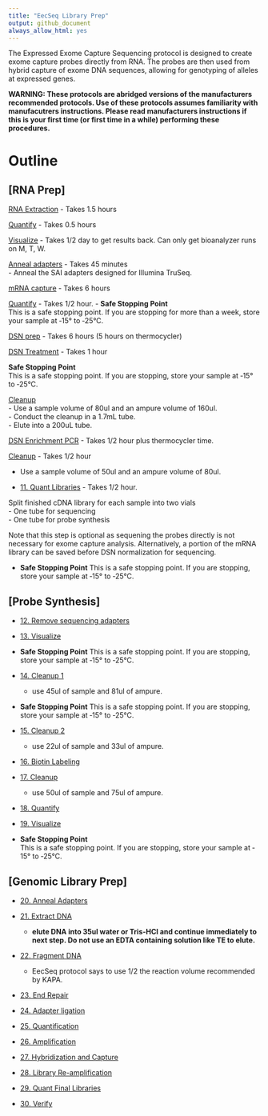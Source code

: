 ```yaml
---
title: "EecSeq Library Prep"
output: github_document
always_allow_html: yes
---
```



The Expressed Exome Capture Sequencing protocol is designed to create exome capture probes directly from RNA.  The probes are then used from hybrid capture of exome DNA sequences, allowing for genotyping of alleles at expressed genes.

**WARNING: These protocols are abridged versions of the manufacturers recommended protocols.  Use of these protocols assumes familiarity with manufacutrers instructions.  Please read manufacturers instructions if this is your first time (or first time in a while) performing these procedures.**

# Outline

## [RNA Prep]
[RNA Extraction](https://pinskylab.github.io/laboratory/protocols/rna_extraction_tri.nb.html)  - Takes 1.5 hours  

[Quantify](https://pinskylab.github.io/laboratory/protocols/quant_rna.nb.html) - Takes 0.5 hours   

[Visualize](https://pinskylab.github.io/laboratory/protocols/bioanalyzer.nb.html) - Takes 1/2 day to get results back.  Can only get bioanalyzer runs on M, T, W.  

[Anneal adapters](https://pinskylab.github.io/laboratory/protocols/anneal.nb.html) - Takes 45 minutes  
  - Anneal the SAI adapters designed for Illumina TruSeq.  
  
  
[mRNA capture](https://pinskylab.github.io/laboratory/protocols/mrna-hyper.nb.html) - Takes 6 hours

[Quantify](https://pinskylab.github.io/laboratory/protocols/quant_dna.nb.html) - Takes 1/2 hour.
- **Safe Stopping Point**  
This is a safe stopping point. If you are stopping for more than a week, store your sample at ‐15° to ‐25°C.   

[DSN prep](https://pinskylab.github.io/laboratory/protocols/dsn-prep.nb.html) - Takes 6 hours (5 hours on thermocycler)  

[DSN Treatment](https://pinskylab.github.io/laboratory/protocols/dsn-treat.nb.html) - Takes 1 hour

**Safe Stopping Point**  
This is a safe stopping point. If you are stopping, store your sample at ‐15° to ‐25°C.

[Cleanup](https://pinskylab.github.io/laboratory/protocols/ampure.nb.html)  
- Use a sample volume of 80ul and an ampure volume of 160ul.  
- Conduct the cleanup in a 1.7mL tube.  
- Elute into a 200uL tube.  

[DSN Enrichment PCR](https://pinskylab.github.io/laboratory/protocols/dsn-pcr.nb.html) - Takes 1/2 hour plus thermocycler time. 

[Cleanup](https://pinskylab.github.io/laboratory/protocols/ampure.nb.html) - Takes 1/2 hour   

  - Use a sample volume of 50ul and an ampure volume of 80ul.  

- [11. Quant Libraries](https://pinskylab.github.io/laboratory/protocols/quant_dna.nb.html) - Takes 1/2 hour.

Split finished cDNA library for each sample into two vials  
- One tube for sequencing  
- One tube for probe synthesis  

Note that this step is optional as sequening the probes directly is not necessary for exome capture analysis. Alternatively, a portion of the mRNA library can be saved before DSN normalization for sequencing.

- **Safe Stopping Point**
This is a safe stopping point. If you are stopping, store your sample at ‐15° to ‐25°C.

## [Probe Synthesis]
- [12. Remove sequencing adapters]((https://pinskylab.github.io/laboratory/protocols/remove-adapters_eecseq.nb.html))  
- [13. Visualize](https://pinskylab.github.io/laboratory/protocols/bioanalyzer.nb.html)  
- **Safe Stopping Point**
This is a safe stopping point. If you are stopping, store your sample at ‐15° to ‐25°C.  
- [14. Cleanup 1](https://pinskylab.github.io/laboratory/protocols/ampure.nb.html)  
  - use 45ul of sample and 81ul of ampure.  

- **Safe Stopping Point**
This is a safe stopping point. If you are stopping, store your sample at ‐15° to ‐25°C. 

- [15. Cleanup 2](https://pinskylab.github.io/laboratory/protocols/ampure.nb.html)  
  - use 22ul of sample and 33ul of ampure.  
  
- [16. Biotin Labeling](https://pinskylab.github.io/laboratory/protocols/biotin_eecseq.nb.html)
- [17. Cleanup](https://pinskylab.github.io/laboratory/protocols/ampure.nb.html)  
  - use 50ul of sample and 75ul of ampure.  

- [18. Quantify](https://pinskylab.github.io/laboratory/protocols/Qubit-HS.nb.html)  
- [19. Visualize](https://pinskylab.github.io/laboratory/protocols/bioanalyzer.nb.html)  
- **Safe Stopping Point**  
This is a safe stopping point. If you are stopping, store your sample at ‐15° to ‐25°C.

## [Genomic Library Prep]
- [20. Anneal Adapters](https://pinskylab.github.io/laboratory/protocols/anneal.nb.html)  
    
- [21. Extract DNA](https://pinskylab.github.io/laboratory/protocols/dna_extraction_ali.nb.html)  
    - **elute DNA into 35ul water or Tris-HCl and continue immediately to next step.  Do not use an EDTA containing solution like TE to elute.**    

- [22. Fragment DNA](https://pinskylab.github.io/laboratory/protocols/kapa-hyper.nb.html)  

    - EecSeq protocol says to use 1/2 the reaction volume recommended by KAPA.
    
- [23. End Repair](https://pinskylab.github.io/laboratory/protocols/end-repair.nb.html)

- [24. Adapter ligation](https://pinskylab.github.io/laboratory/protocols/ligation_eecseq.nb.html)
- [25. Quantification](https://pinskylab.github.io/laboratory/protocols/quant_dna.nb.html)  
- [26. Amplification](https://pinskylab.github.io/laboratory/protocols/lib-amp_eecseq.nb.html)  
- [27. Hybridization and Capture](https://pinskylab.github.io/laboratory/protocols/hybridization_eecseq.nb.html)  
- [28. Library Re-amplification](https://pinskylab.github.io/laboratory/protocols/lib-reamp_eecseq.nb.html) 
- [29. Quant Final Libraries](https://pinskylab.github.io/laboratory/protocols/quant_dna.nb.html)
- [30. Verify](https://pinskylab.github.io/laboratory/protocols/bioanalyzer.nb.html) 


